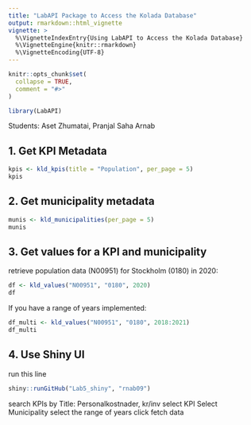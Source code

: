 ```yaml
---
title: "LabAPI Package to Access the Kolada Database"
output: rmarkdown::html_vignette
vignette: >
  %\VignetteIndexEntry{Using LabAPI to Access the Kolada Database}
  %\VignetteEngine{knitr::rmarkdown}
  %\VignetteEncoding{UTF-8}
---
```


```r
knitr::opts_chunk$set(
  collapse = TRUE,
  comment = "#>"
)
```

```r
library(LabAPI)
```
Students: Aset Zhumatai, Pranjal Saha Arnab

## 1. Get KPI Metadata
```r
kpis <- kld_kpis(title = "Population", per_page = 5)
kpis
```

## 2. Get municipality metadata
```r
munis <- kld_municipalities(per_page = 5)
munis
```

## 3. Get values for a KPI and municipality

retrieve population data (N00951) for Stockholm (0180) in 2020:

```r
df <- kld_values("N00951", "0180", 2020)
df
```

If you have a range of years implemented:

```r
df_multi <- kld_values("N00951", "0180", 2018:2021)
df_multi

```

## 4. Use Shiny UI

run this line 

```r
shiny::runGitHub("Lab5_shiny", "rnab09")
```

search KPIs by Title: Personalkostnader, kr/inv
select KPI
Select Municipality
select the range of years
click fetch data
